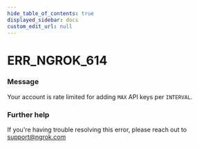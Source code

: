 ```yaml
---
hide_table_of_contents: true
displayed_sidebar: docs
custom_edit_url: null
---
```



# ERR_NGROK_614

### Message
Your account is rate limited for adding `MAX` API keys per `INTERVAL`.

### Further help
If you're having trouble resolving this error, please reach out to [support@ngrok.com](mailto:support@ngrok.com?subject=Help%20with%20ERR_NGROK_614)


<ErrorDetails error='err_ngrok_614' />
